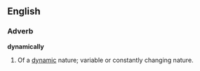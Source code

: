 ==English==

===Adverb===
'''dynamically'''
#Of a [[dynamic]] nature; variable or constantly changing nature.